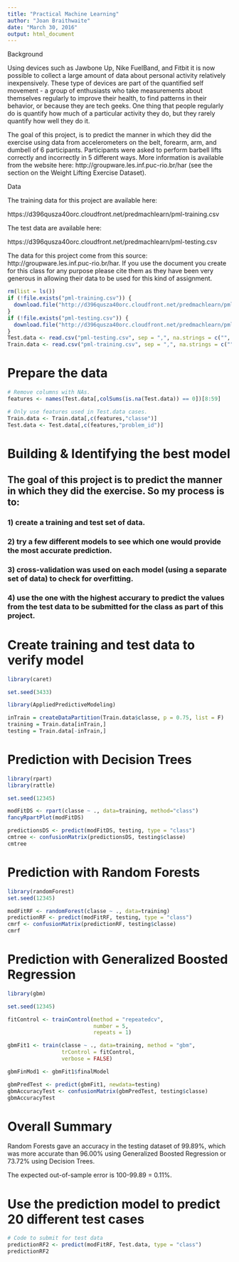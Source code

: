 ```yaml
---
title: "Practical Machine Learning"
author: "Joan Braithwaite"
date: "March 30, 2016"
output: html_document
---
```


Background

Using devices such as Jawbone Up, Nike FuelBand, and Fitbit it is now possible to collect a large amount of data about personal activity relatively inexpensively. These type of devices are part of the quantified self movement - a group of enthusiasts who take measurements about themselves regularly to improve their health, to find patterns in their behavior, or because they are tech geeks. One thing that people regularly do is quantify how much of a particular activity they do, but they rarely quantify how well they do it. 

The goal of this project, is to predict the manner in which they did the exercise using data from accelerometers on the belt, forearm, arm, and dumbell of 6 participants. Participants were asked to perform barbell lifts correctly and incorrectly in 5 different ways. More information is available from the website here: http://groupware.les.inf.puc-rio.br/har (see the section on the Weight Lifting Exercise Dataset). 

Data 

The training data for this project are available here: 

https://d396qusza40orc.cloudfront.net/predmachlearn/pml-training.csv

The test data are available here:

https://d396qusza40orc.cloudfront.net/predmachlearn/pml-testing.csv

The data for this project come from this source: http://groupware.les.inf.puc-rio.br/har. If you use the document you create for this class for any purpose please cite them as they have been very generous in allowing their data to be used for this kind of assignment. 


```r
rm(list = ls())
if (!file.exists("pml-training.csv")) {
  download.file("http://d396qusza40orc.cloudfront.net/predmachlearn/pml-training.csv", destfile = "pml-training.csv")
}
if (!file.exists("pml-testing.csv")) {
  download.file("http://d396qusza40orc.cloudfront.net/predmachlearn/pml-testing.csv", destfile = "pml-testing.csv")
}
Test.data <- read.csv("pml-testing.csv", sep = ",", na.strings = c("", "NA"))
Train.data <- read.csv("pml-training.csv", sep = ",", na.strings = c("", "NA"))
```

# Prepare the data
```r
# Remove columns with NAs.
features <- names(Test.data[,colSums(is.na(Test.data)) == 0])[8:59]

# Only use features used in Test.data cases.
Train.data <- Train.data[,c(features,"classe")]
Test.data <- Test.data[,c(features,"problem_id")]
```

# Building & Identifying the best model

## The goal of this project is to predict the manner in which they did the exercise. So my process is to: 

### 1) create a training and test set of data.
### 2) try a few different models to see which one would provide the most accurate prediction. 
### 3) cross-validation was used on each model (using a separate set of data) to check for overfitting. 
### 4) use the one with the highest accurary to predict the values from the test data to be submitted for the class as part of this project.  

# Create training and test data to verify model
```r
library(caret)

set.seed(3433)

library(AppliedPredictiveModeling)

inTrain = createDataPartition(Train.data$classe, p = 0.75, list = F)
training = Train.data[inTrain,]
testing = Train.data[-inTrain,]
```
# Prediction with Decision Trees
```r
library(rpart)
library(rattle)

set.seed(12345)

modFitDS <- rpart(classe ~ ., data=training, method="class")
fancyRpartPlot(modFitDS)

predictionsDS <- predict(modFitDS, testing, type = "class")
cmtree <- confusionMatrix(predictionsDS, testing$classe)
cmtree
```

# Prediction with Random Forests
```r
library(randomForest)
set.seed(12345)

modFitRF <- randomForest(classe ~ ., data=training)
predictionRF <- predict(modFitRF, testing, type = "class")
cmrf <- confusionMatrix(predictionRF, testing$classe)
cmrf
```
# Prediction with Generalized Boosted Regression
```r
library(gbm)

set.seed(12345)

fitControl <- trainControl(method = "repeatedcv",
                           number = 5,
                           repeats = 1)

gbmFit1 <- train(classe ~ ., data=training, method = "gbm",
                 trControl = fitControl,
                 verbose = FALSE)

gbmFinMod1 <- gbmFit1$finalModel

gbmPredTest <- predict(gbmFit1, newdata=testing)
gbmAccuracyTest <- confusionMatrix(gbmPredTest, testing$classe)
gbmAccuracyTest
```
# Overall Summary

Random Forests gave an accuracy in the testing dataset of 99.89%, which was more accurate than 96.00% using Generalized Boosted Regression or 73.72% using Decision Trees. 

The expected out-of-sample error is 100-99.89 = 0.11%.

# Use the prediction model to predict 20 different test cases
```r
# Code to submit for test data
predictionRF2 <- predict(modFitRF, Test.data, type = "class")
predictionRF2
```
